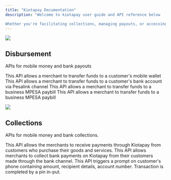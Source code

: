 ```yaml
---
title: "Kiotapay Documentation"
description: "Welcome to kiotapay user guide and API reference below

Whether you're facilitating collections, managing payouts, or accessing real-time transaction data, the Kiotapay API is designed to make integration easy and efficient."
---
```


![](/Agentwithalaptop.png)

## Disbursement

APIs for mobile money and bank payouts

<CardGroup cols={2}>
  <Card title="MPESA B2C" icon="sparkles">
    This API allows a merchant to transfer funds to a customer's mobile wallet
  </Card>

  <Card title="Card" icon="sparkles">
    This API allows a merchant to transfer funds to a customer's bank account via Pesalink channel
  </Card>

  <Card title="MPESA B2B Paybill" icon="sparkles">
    This API allows a merchant to transfer funds to a business MPESA paybill
  </Card>

  <Card title="MPESA B2B Till" icon="sparkles">
    This API allows a merchant to transfer funds to a business MPESA paybill
  </Card>
</CardGroup>

![](/Acouplewithcoffee.png)

## **Collections**

APIs for mobile money and bank collections.

<CardGroup cols={2}>
  <Card title="Mpesa C2B Paybill" icon="palette" href="https://mintlify.com/docs/settings/global">
    This API allows the merchants to receive payments through Kiotapay from customers who purchase their goods and services.
  </Card>

  <Card title="Reference APIs" icon="code" href="https://mintlify.com/docs/api-playground/openapi">
    This API allows merchants to collect bank payments on Kiotapay from their customers made through the bank channel.
  </Card>

  <Card title="Mpesa C2B STK Push" icon="stars" href="https://mintlify.com/customers">
    This API triggers a prompt on customer's phone containing amount, recipient details, account number. Transaction is completed by a pin in-put.
  </Card>
</CardGroup>